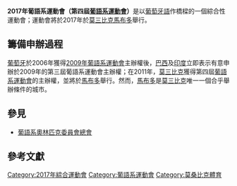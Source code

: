 '''2017年葡語系運動會（第四屆[[葡語系運動會|葡語系運動會]]）'''是以[[葡萄牙語|葡萄牙語]]作橋樑的一個綜合性運動會；運動會將於2017年於[[莫三比克|莫三比克]][[馬布多|馬布多]]舉行。

== 籌備申辦過程 ==
[[葡萄牙|葡萄牙]]於2006年獲得[[2009年葡語系運動會|2009年葡語系運動會]]主辦權後，[[巴西|巴西]]及[[印度|印度]]立即表示有意申辦於2009年的第三屆葡語系運動會主辦權；在2011年，[[莫三比克|莫三比克]]獲得第四屆[[葡語系運動會|葡語系運動會]]的主辦權，並將於[[馬布多|馬布多]]舉行。然而，[[馬布多|馬布多]]是[[莫三比克|莫三比克]]唯一一個合乎舉辦條件的城市。

== 參見 ==
*[[葡語系奧林匹克委員會總會|葡語系奧林匹克委員會總會]]

== 參考文獻 ==


{{葡語系運動會}}

[[Category:2017年綜合運動會|Category:2017年綜合運動會]]
[[Category:葡語系運動會|Category:葡語系運動會]]
[[Category:莫桑比克體育|Category:莫桑比克體育]]